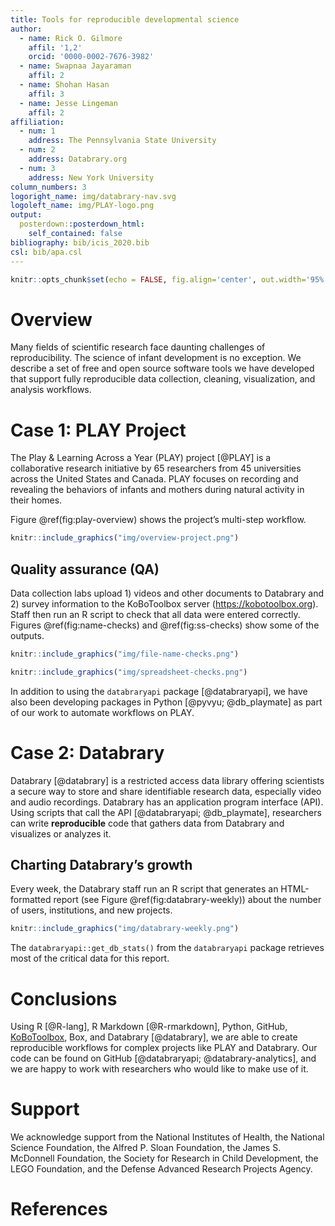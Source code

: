 ```yaml
---
title: Tools for reproducible developmental science
author:
  - name: Rick O. Gilmore
    affil: '1,2'
    orcid: '0000-0002-7676-3982'
  - name: Swapnaa Jayaraman
    affil: 2
  - name: Shohan Hasan
    affil: 3
  - name: Jesse Lingeman
    affil: 2
affiliation:
  - num: 1
    address: The Pennsylvania State University
  - num: 2
    address: Databrary.org
  - num: 3
    address: New York University
column_numbers: 3
logoright_name: img/databrary-nav.svg
logoleft_name: img/PLAY-logo.png
output: 
  posterdown::posterdown_html:
    self_contained: false
bibliography: bib/icis_2020.bib
csl: bib/apa.csl
---
```


```r
knitr::opts_chunk$set(echo = FALSE, fig.align='center', out.width='95%')
```

# Overview

Many fields of scientific research face daunting challenges of reproducibility. 
The science of infant development is no exception. 
We describe a set of free and open source software tools we have developed that support fully reproducible data collection, cleaning, visualization, and analysis workflows.

# Case 1: PLAY Project

The Play & Learning Across a Year (PLAY) project [@PLAY] is a collaborative research initiative by 65 researchers from 45 universities across the United States and Canada. 
PLAY focuses on recording and revealing the behaviors of infants and mothers during natural activity in their homes.

Figure \@ref(fig:play-overview) shows the project's multi-step workflow.

```r
knitr::include_graphics("img/overview-project.png")
```

## Quality assurance (QA)

Data collection labs upload 1) videos and other documents to Databrary and 2) survey information to the KoBoToolbox server (<https://kobotoolbox.org>).
Staff then run an R script to check that all data were entered correctly.
Figures \@ref(fig:name-checks) and \@ref(fig:ss-checks) show some of the outputs.

```r
knitr::include_graphics("img/file-name-checks.png")
```

```r
knitr::include_graphics("img/spreadsheet-checks.png")
```

In addition to using the `databraryapi` package [@databraryapi], we have also been developing packages in Python [@pyvyu; @db_playmate] as part of our work to automate workflows on PLAY.

# Case 2: Databrary

Databrary [@databrary] is a restricted access data library offering scientists a secure way to store and share identifiable research data, especially video and audio recordings.
Databrary has an application program interface (API).
Using scripts that call the API [@databraryapi; @db_playmate], researchers can write **reproducible** code that gathers data from Databrary and visualizes or analyzes it.

## Charting Databrary's growth

Every week, the Databrary staff run an R script that generates an HTML-formatted report (see Figure \@ref(fig:databrary-weekly)) about the number of users, institutions, and new projects.

```r
knitr::include_graphics("img/databrary-weekly.png")
```

The `databraryapi::get_db_stats()` from the `databraryapi` package retrieves most of the critical data for this report.

# Conclusions

Using R [@R-lang], R Markdown [@R-rmarkdown], Python, GitHub, [KoBoToolbox](https://www.kobotoolbox.org/), Box, and Databrary [@databrary], we are able to create reproducible workflows for complex projects like PLAY and Databrary.
Our code can be found on GitHub [@databraryapi; @databrary-analytics], and we are happy to work with researchers who would like to make use of it.

# Support

We acknowledge support from the National Institutes of Health, the National Science Foundation, the Alfred P. Sloan Foundation, the James S. McDonnell Foundation, the Society for Research in Child Development, the LEGO Foundation, and the Defense Advanced Research Projects Agency.

# References
